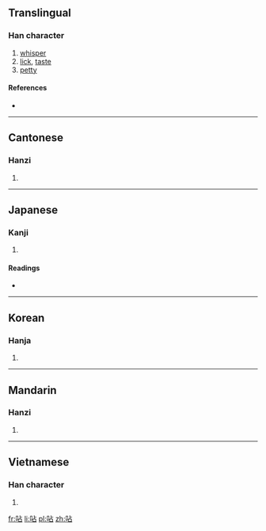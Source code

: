 ==Translingual==

===Han character===
{{Han char|rn=30|rad=口|as=05|sn=8|four=6106<sub>0</sub>|canj=口卜口 (RYR)}}

# [[whisper]]
# [[lick]], [[taste]]
# [[petty]]

====References====
* {{Han ref|kx=0182.040|dkj=03446|dj=0401.050|hdz=10599.150|uh=546B|ud=21611|bh=CBE1|bd=52193}}

----

==Cantonese==

===Hanzi===
{{yue-hanzi|jyut=|y=tip3}}

# {{defn|lang=yue|sort=口05}}

----

==Japanese==

===Kanji===
{{ja-kanji|grade=|rs=口05}}

# {{defn|lang=ja|sort=口05}}

====Readings====
* {{ja-readings|on=[[てふ]] (tefu), [[せふ]] (sefu), [[てん]] (ten)|kun=[[なめる]] (nameru), [[ささやく]] (sasayaku), [[しゃべる]] (shaberu)}}

----

==Korean==

===Hanja===
{{ko-hanja|hangeul=첩|rv=cheop|mr=ch'ŏp}}

# {{defn|lang=ko|sort=口05}}

----

==Mandarin==

===Hanzi===
{{cmn-hanzi|pin=[[tiē]] ([[tie1]])|wg=t'ieh<sup>1</sup>}}

# {{defn|lang=cmn|sort=口05}}

----

==Vietnamese==

===Han character===
{{vi-hantu|[[chiếp]], [[chím]], [[chễm]], [[chỉm]], [[chiêm]], [[chòm]], [[chõm]], [[dụm]], [[nhóm]], [[xúm]], [[chùm]], [[chúm]], [[giụm]]|rs=口05}}

# {{defn|lang=vi|sort=口05}}

[[fr:呫]]
[[li:呫]]
[[pl:呫]]
[[zh:呫]]